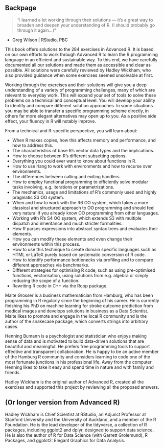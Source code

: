 ## Backpage
> “I learned a lot working through their solutions — it's a great way to broaden and deepen your understanding of R. (I should probably go through it again...)”

- Greg Wilson | RStudio, PBC
<!-- Source: https://twitter.com/gvwilson/status/1119235643652157440 -->

This book offers solutions to the 284 exercises in Advanced R. It is based on our own efforts to work through Advanced R to learn the R programming language in an efficient and sustainable way. To this end, we have carefully documented all our solutions and made them as accessible and clear as possible. All solutions were carefully reviewed by Hadley Wickham, who also provided guidance when some exercises seemed unsolvable at first.

Working through the exercises and their solutions will give you a deep understanding of a variety of programming challenges, many of which are relevant to everyday work. This will expand your set of tools to solve these problems on a technical and conceptual level. You will develop your ability to identify and compare different solution approaches. In some situations you may be able to transfer a specific programming scheme directly, in others far more elegant alternatives may open up to you. As a positive side effect, your fluency in R will notably improve.

From a technical and R-specific perspective, you will learn about:

* When R makes copies, how this affects memory and performance, and how to address this.
* The characteristics of base R's vector data types and the implications.
* How to choose between R's different subsetting options.
* Everything you could ever want to know about functions in R.
* How to use rlang to work with environments and how to recurse over environments.
* The differences between calling and exiting handlers.
* How to employ functional programming to efficiently solve modular tasks involving, e.g. iterations or parametrizations.
* The mechanics, usage and limitations of R's commonly used and highly pragmatic S3 OO system.
* When and how to work with the R6 OO system, which takes a more classical and structured approach to OO programming and should feel very natural if you already know OO programming from other languages.
* Working with R's S4 OO system, which extends S3 with multiple dispatch and inheritance and much stricter formalities.
* How R parses expressions into abstract syntax trees and evaluates their elements.
* How you can modify these elements and even change their environments within this process.
* How to use this technique to create domain specific languages such as HTML or LaTeX purely based on systematic conversion of R code.
* How to identify performance bottlenecks via profiling and to compare different approaches via benchmarks.
* Different strategies for optimising R code, such as using pre-optimised functions, vectorisation, using solutions from e.g. algebra or simply reducing the scope of a function.
* Rewriting R code in C++ via the Rcpp package.

Malte Grosser is a business mathematician from Hamburg, who has been programming in R regularly since the beginning of his career. He is currently finishing his PhD on machine learning for stroke outcome prediction from medical images and develops solutions in business as a Data Scientist. Malte likes to promote and engage in the local R community and is the author of the snakecase package, which converts strings into arbitrary cases.

Henning Bumann is a psychologist and statistician who enjoys making sense of data and is motivated to build data-driven solutions that are beautiful and meaningful. He prefers free programming tools to support effective and transparent collaboration. He is happy to be an active member of the Hamburg R community and considers learning to code one of the most fortunate junctions in his professional life. Away from the computer Henning likes to take it easy and spend time in nature and with family and friends.

Hadley Wickham is the original author of Advanced R, created all the exercises and supported this project by reviewing all the proposed answers.

## (Or longer version from Advanced R)

Hadley Wickham is Chief Scientist at RStudio, an Adjunct Professor at Stanford University and the University of Auckland, and a member of the R Foundation. He is the lead developer of the tidyverse, a collection of R packages, including ggplot2 and dplyr, designed to support data science. He is also the author of R for Data Science (with Garrett Grolemund), R Packages, and ggplot2: Elegant Graphics for Data Analysis.